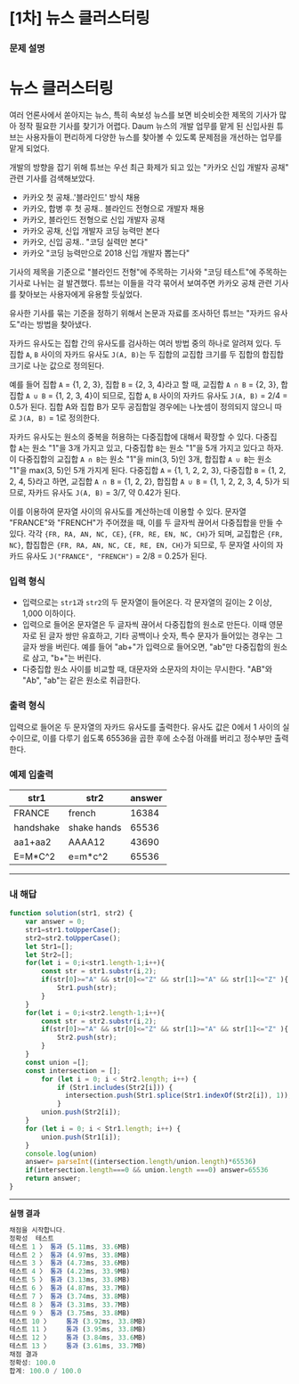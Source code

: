 # [1차] 뉴스 클러스터링

### **문제 설명**

# **뉴스 클러스터링**

여러 언론사에서 쏟아지는 뉴스, 특히 속보성 뉴스를 보면 비슷비슷한 제목의 기사가 많아 정작 필요한 기사를 찾기가 어렵다. Daum 뉴스의 개발 업무를 맡게 된 신입사원 튜브는 사용자들이 편리하게 다양한 뉴스를 찾아볼 수 있도록 문제점을 개선하는 업무를 맡게 되었다.

개발의 방향을 잡기 위해 튜브는 우선 최근 화제가 되고 있는 "카카오 신입 개발자 공채" 관련 기사를 검색해보았다.

- 카카오 첫 공채..'블라인드' 방식 채용
- 카카오, 합병 후 첫 공채.. 블라인드 전형으로 개발자 채용
- 카카오, 블라인드 전형으로 신입 개발자 공채
- 카카오 공채, 신입 개발자 코딩 능력만 본다
- 카카오, 신입 공채.. "코딩 실력만 본다"
- 카카오 "코딩 능력만으로 2018 신입 개발자 뽑는다"

기사의 제목을 기준으로 "블라인드 전형"에 주목하는 기사와 "코딩 테스트"에 주목하는 기사로 나뉘는 걸 발견했다. 튜브는 이들을 각각 묶어서 보여주면 카카오 공채 관련 기사를 찾아보는 사용자에게 유용할 듯싶었다.

유사한 기사를 묶는 기준을 정하기 위해서 논문과 자료를 조사하던 튜브는 "자카드 유사도"라는 방법을 찾아냈다.

자카드 유사도는 집합 간의 유사도를 검사하는 여러 방법 중의 하나로 알려져 있다. 두 집합 `A`, `B` 사이의 자카드 유사도 `J(A, B)`는 두 집합의 교집합 크기를 두 집합의 합집합 크기로 나눈 값으로 정의된다.

예를 들어 집합 `A` = {1, 2, 3}, 집합 `B` = {2, 3, 4}라고 할 때, 교집합 `A ∩ B` = {2, 3}, 합집합 `A ∪ B` = {1, 2, 3, 4}이 되므로, 집합 `A`, `B` 사이의 자카드 유사도 `J(A, B)` = 2/4 = 0.5가 된다. 집합 A와 집합 B가 모두 공집합일 경우에는 나눗셈이 정의되지 않으니 따로 `J(A, B)` = 1로 정의한다.

자카드 유사도는 원소의 중복을 허용하는 다중집합에 대해서 확장할 수 있다. 다중집합 `A`는 원소 "1"을 3개 가지고 있고, 다중집합 `B`는 원소 "1"을 5개 가지고 있다고 하자. 이 다중집합의 교집합 `A ∩ B`는 원소 "1"을 min(3, 5)인 3개, 합집합 `A ∪ B`는 원소 "1"을 max(3, 5)인 5개 가지게 된다. 다중집합 `A` = {1, 1, 2, 2, 3}, 다중집합 `B` = {1, 2, 2, 4, 5}라고 하면, 교집합 `A ∩ B` = {1, 2, 2}, 합집합 `A ∪ B` = {1, 1, 2, 2, 3, 4, 5}가 되므로, 자카드 유사도 `J(A, B)` = 3/7, 약 0.42가 된다.

이를 이용하여 문자열 사이의 유사도를 계산하는데 이용할 수 있다. 문자열 "FRANCE"와 "FRENCH"가 주어졌을 때, 이를 두 글자씩 끊어서 다중집합을 만들 수 있다. 각각 `{FR, RA, AN, NC, CE}`, `{FR, RE, EN, NC, CH}`가 되며, 교집합은 `{FR, NC}`, 합집합은 `{FR, RA, AN, NC, CE, RE, EN, CH}`가 되므로, 두 문자열 사이의 자카드 유사도 `J("FRANCE", "FRENCH")` = 2/8 = 0.25가 된다.

### **입력 형식**

- 입력으로는 `str1`과 `str2`의 두 문자열이 들어온다. 각 문자열의 길이는 2 이상, 1,000 이하이다.
- 입력으로 들어온 문자열은 두 글자씩 끊어서 다중집합의 원소로 만든다. 이때 영문자로 된 글자 쌍만 유효하고, 기타 공백이나 숫자, 특수 문자가 들어있는 경우는 그 글자 쌍을 버린다. 예를 들어 "ab+"가 입력으로 들어오면, "ab"만 다중집합의 원소로 삼고, "b+"는 버린다.
- 다중집합 원소 사이를 비교할 때, 대문자와 소문자의 차이는 무시한다. "AB"와 "Ab", "ab"는 같은 원소로 취급한다.

### **출력 형식**

입력으로 들어온 두 문자열의 자카드 유사도를 출력한다. 유사도 값은 0에서 1 사이의 실수이므로, 이를 다루기 쉽도록 65536을 곱한 후에 소수점 아래를 버리고 정수부만 출력한다.

### **예제 입출력**

| str1 | str2 | answer |
| --- | --- | --- |
| FRANCE | french | 16384 |
| handshake | shake hands | 65536 |
| aa1+aa2 | AAAA12 | 43690 |
| E=M*C^2 | e=m*c^2 | 65536 |

---

### 내 해답

```jsx
function solution(str1, str2) {
    var answer = 0;
    str1=str1.toUpperCase();
    str2=str2.toUpperCase();
    let Str1=[];
    let Str2=[];
    for(let i = 0;i<str1.length-1;i++){
        const str = str1.substr(i,2);
        if(str[0]>="A" && str[0]<="Z" && str[1]>="A" && str[1]<="Z" ){
            Str1.push(str);
        }
    }
    for(let i = 0;i<str2.length-1;i++){
        const str = str2.substr(i,2);
        if(str[0]>="A" && str[0]<="Z" && str[1]>="A" && str[1]<="Z" ){
            Str2.push(str);
        }
    }
    const union =[];
    const intersection = [];
        for (let i = 0; i < Str2.length; i++) {
            if (Str1.includes(Str2[i])) {
              intersection.push(Str1.splice(Str1.indexOf(Str2[i]), 1));
            }
        union.push(Str2[i]);
    }
    for (let i = 0; i < Str1.length; i++) {
        union.push(Str1[i]);
    }
    console.log(union)
    answer= parseInt((intersection.length/union.length)*65536)
    if(intersection.length===0 && union.length ===0) answer=65536
    return answer;
}
```

---

**실행 결과**

```jsx
채점을 시작합니다.
정확성  테스트
테스트 1 〉	통과 (5.11ms, 33.6MB)
테스트 2 〉	통과 (4.97ms, 33.8MB)
테스트 3 〉	통과 (4.73ms, 33.6MB)
테스트 4 〉	통과 (4.23ms, 33.9MB)
테스트 5 〉	통과 (3.13ms, 33.8MB)
테스트 6 〉	통과 (4.87ms, 33.7MB)
테스트 7 〉	통과 (3.74ms, 33.8MB)
테스트 8 〉	통과 (3.31ms, 33.7MB)
테스트 9 〉	통과 (3.75ms, 33.8MB)
테스트 10 〉	통과 (3.92ms, 33.8MB)
테스트 11 〉	통과 (3.95ms, 33.8MB)
테스트 12 〉	통과 (3.84ms, 33.6MB)
테스트 13 〉	통과 (3.61ms, 33.7MB)
채점 결과
정확성: 100.0
합계: 100.0 / 100.0
```